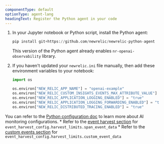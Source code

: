 ```yaml
---
componentType: default
optionType: agent-lang
headingText: Register the Python agent in your code
---
```


1. In your Jupyter notebook or Python script, install the Python agent:

    ```python
    pip install git+https://github.com/newrelic/newrelic-python-agent
    ```

    This version of the Python agent already enables `nr-openai-observability` library. 

2. If you haven't updated your `newrelic.ini` file manually, then add these environment variables to your notebook:

    ```python
    import os

    os.environ["NEW_RELIC_APP_NAME"] = "openai-example"
    os.environ["NEW_RELIC_CUSTOM_INSIGHTS_EVENTS_MAX_ATTRIBUTE_VALUE"] = "100000"
    os.environ["NEW_RELIC_APPLICATION_LOGGING_ENABLED"] = "true"
    os.environ["NEW_RELIC_APPLICATION_LOGGING_FORWARDING_ENABLED"] = "true"
    os.environ["NEW_RELIC_DISTRIBUTED_TRACING_ENABLED"] = "true"
    ```

You can refer to the [Python configuration doc](/docs/apm/agents/python-agent/configuration/python-agent-configuration/#ai-monitoring) to learn more about AI monitoring configurations.
        * Refer to the [event harvest section](/docs/apm/agents/python-agent/configuration/python-agent-configuration/#harvest-limits-span-event-data) for `event_harvest_config.harvest_limits.span_event_data`
        * Refer to the [custom events section](/docs/apm/agents/python-agent/configuration/python-agent-configuration/#harvest-limits-custom-event-data)  for `event_harvest_config.harvest_limits.custom_event_data`